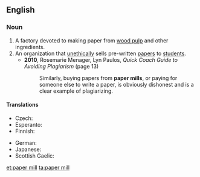 ==English==
{{wikipedia}}

===Noun===
{{en-noun|sg=[[paper]] [[mill]]}}

# A factory devoted to making paper from [[wood pulp]] and other ingredients.
# An organization that [[unethical]]ly sells pre-written [[paper]]s to [[student]]s.
#* '''2010''', Rosemarie Menager, Lyn Paulos, ''Quick Coach Guide to Avoiding Plagiarism'' (page 13)
#*: Similarly, buying papers from '''paper mills''', or paying for someone else to write a paper, is obviously dishonest and is a clear example of plagiarizing.

====Translations====
{{trans-top|factory}}
* Czech: {{t+|cs|papírna|f}}
* Esperanto: {{t-|eo|paperfarejo}}
* Finnish: {{t-|fi|paperitehdas}}
{{trans-mid}}
* German: {{t-|de|Papierfabrik|f}}
* Japanese: {{t-|ja|製紙工場|tr=seishikōjō|sc=Jpan}}
* Scottish Gaelic: {{t-|gd|muileann-pàipeir|m}}
{{trans-bottom}}

[[et:paper mill]]
[[ta:paper mill]]